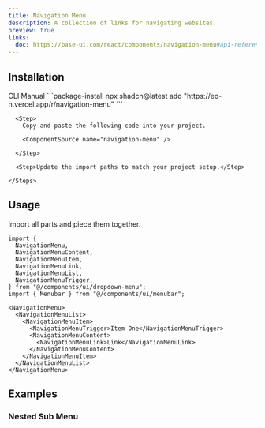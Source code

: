```yaml
---
title: Navigation Menu
description: A collection of links for navigating websites.
preview: true
links:
  doc: https://base-ui.com/react/components/navigation-menu#api-reference
---
```


<ComponentTabs name="navigation-menu-demo" />

## Installation

<CodeTabs>

  <TabsList>
    <TabsTrigger value="cli">CLI</TabsTrigger>
    <TabsTrigger value="manual">Manual</TabsTrigger>
  </TabsList>

  <TabsContent value="cli">
    ```package-install 
    npx shadcn@latest add "https://eo-n.vercel.app/r/navigation-menu"
    ```
  </TabsContent>

  <TabsContent value="manual">
    <Steps>

      <Step>
        Copy and paste the following code into your project.

        <ComponentSource name="navigation-menu" />

      </Step>
      
      <Step>Update the import paths to match your project setup.</Step>

    </Steps>
  </TabsContent>

</CodeTabs>

## Usage

Import all parts and piece them together.

```tsx
import {
  NavigationMenu,
  NavigationMenuContent,
  NavigationMenuItem,
  NavigationMenuLink,
  NavigationMenuList,
  NavigationMenuTrigger,
} from "@/components/ui/dropdown-menu";
import { Menubar } from "@/components/ui/menubar";
```

```tsx
<NavigationMenu>
  <NavigationMenuList>
    <NavigationMenuItem>
      <NavigationMenuTrigger>Item One</NavigationMenuTrigger>
      <NavigationMenuContent>
        <NavigationMenuLink>Link</NavigationMenuLink>
      </NavigationMenuContent>
    </NavigationMenuItem>
  </NavigationMenuList>
</NavigationMenu>
```

## Examples

### Nested Sub Menu

<ComponentTabs name="navigation-menu-nested" />
